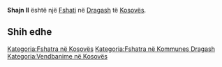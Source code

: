 {{Fshat në Kosovës
 | Emri                = Shajn II
 | EmriAlt                = Sainovce,Sajinovac,Sajnovce,Shajn I,Shajn II,Shajna,Shajne,Shajnovce,Shajnove I,Shajnove I (Pare),Shajnovë I,Shajnovë I (Parë),Shajnë,Šainovce,Šajinovac,Šajnovce,Шајновце
 | Emri (Rasa dhanore) = 
 | Figura              = 
 | Shteti              = Kosovës
 | Komuna              = Dragash
 | Kodi postar         = 
 | Sipërfaqja          = 

 | Popullsia           = 

 | Regj. i popullsisë  = 
 | Dend. e popullsisë  = 
 | Faqja zyrtare       = 
 <!--- Koordinatat ----> 
 | Gjerësia            = 42.07083
 | Gjatësia            = 20.66028
 | Lartësia            = 
}}
'''Shajn II''' është një [[Fshati]] në [[Dragash]] të [[Kosovës]].

<!-- == Gjeografia == -->
<!-- == Historia == -->
<!-- == Demografia == -->
== Shih edhe ==
{{Komuna Dragash}}
{{Kosovo-Administrata-Cung}}

[[Kategoria:Fshatra në Kosovës]]
[[Kategoria:Fshatra në Kommunes Dragash]]
[[Kategoria:Vendbanime në Kosovës]]